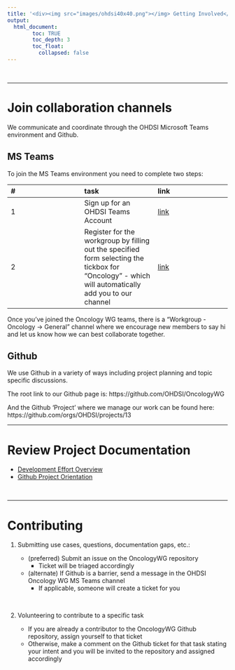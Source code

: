 ```yaml
---
title: '<div><img src="images/ohdsi40x40.png"></img> Getting Involved</div>'
output: 
  html_document:
        toc: TRUE
        toc_depth: 3
        toc_float:
          collapsed: false
---
```


<br>

---

# **Join collaboration channels**

We communicate and coordinate through the OHDSI Microsoft Teams environment and Github. 

## MS Teams

To join the MS Teams environment you need to complete two steps:

| # | task | link | 
|:-|:-|:-|
| 1 | Sign up for an OHDSI Teams Account | [link](https://forms.office.com/Pages/ResponsePage.aspx?id=lAAPoyCRq0q6TOVQkCOy1ZyG6Ud_r2tKuS0HcGnqiQZUQ05MOU9BSzEwOThZVjNQVVFGTDNZRENONiQlQCN0PWcu)|
| 2 | Register for the workgroup by filling out the specified form selecting the tickbox for "Oncology" - which will automatically add you to our channel | [link](https://forms.office.com/Pages/ResponsePage.aspx?id=lAAPoyCRq0q6TOVQkCOy1ZyG6Ud_r2tKuS0HcGnqiQZUOVJFUzBFWE1aSVlLN0ozR01MUVQ4T0RGNyQlQCN0PWcu)|

Once you've joined the Oncology WG teams, there is a "Workgroup - Oncology -> General" channel where we encourage new members to say hi and let us know how we can best collaborate together. 

## Github

We use Github in a variety of ways including project planning and topic specific discussions. 

The root link to our Github page is: https://github.com/OHDSI/OncologyWG

And the Github 'Project' where we manage our work can be found here: https://github.com/orgs/OHDSI/projects/13
<br>

--- 



# **Review Project Documentation**

 - [Development Effort Overview](development.html)
 - [Github Project Orientation](githubProject.html)

<br>

---
 
# **Contributing**

1) Submitting use cases, questions, documentation gaps, etc.:

    - (preferred) Submit an issue on the OncologyWG repository
      - Ticket will be triaged accordingly
    - (alternate) If Github is a barrier, send a message in the OHDSI Oncology WG MS Teams channel 
      - If applicable, someone will create a ticket for you

<br>  
    
2) Volunteering to contribute to a specific task

    - If you are already a contributor to the OncologyWG Github repository, assign yourself to that ticket
    - Otherwise, make a comment on the Github ticket for that task stating your intent and you will be invited to the repository and assigned accordingly 